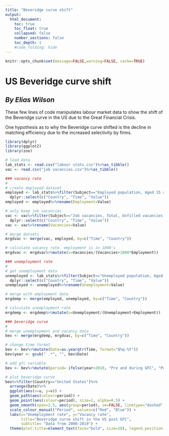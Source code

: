 ```yaml
---
title: "Beveridge curve shift"
output:
  html_document:
    toc: true
    toc_float: true
    collapsed: false
    number_sections: false
    toc_depth: 1
    #code_folding: hide
---
```


```r
knitr::opts_chunk$set(message=FALSE,warning=FALSE, cache=TRUE)
```

# **US Beveridge curve shift**
## *By Elias Wilson*

These few lines of code manipulates labour market data to show the shift of the Beveridge curve in the US due to the Great Financial Crisis. 

One hypothesis as to why the Beveridge curve shifted is the decline in matching efficiency due to the increased selectivity by firms. 

```r
library(dplyr)
library(ggplot2)
library(zoo)

# load data
lab_stats <- read.csv("labour stats.csv")%>%as_tibble()
vac <- read.csv("job vacancies.csv")%>%as_tibble()

```

```r

### vacancy rate
#
# create employed dataset
employed <- lab_stats%>%filter(Subject=="Employed population, Aged 15 and over, All persons")%>%
  dplyr::select(c("Country", "Time", "Value"))
employed <- employed%>%rename(Employment=Value)

# only keep job vacancies
vac <- vac%>%filter(Subject=="Job vacancies, Total, Unfilled vacancies (stock), sa")%>%
  dplyr::select(c("Country", "Time", "Value"))
vac <- vac%>%rename(Vacancies=Value)

# merge datsets
mrgdvac <- merge(vac, employed, by=c("Time", "Country"))

# calculate vacancy rate. employment is in 1000's 
mrgdvac <- mrgdvac%>%mutate(v=Vacancies/(Vacancies+1000*Employment))

### unemployment rate
#
# get unemployment data
unemployed <- lab_stats%>%filter(Subject=="Unemployed population, Aged 15 and over, All persons")%>%
  dplyr::select(c("Country", "Time", "Value"))
unemployed <- unemployed%>%rename(Unemployment=Value)

# merge with employment data
mrgdemp <- merge(employed, unemployed, by=c("Time", "Country"))

# calculate unemployment rate
mrgdemp <- mrgdemp%>%mutate(u=Unemployment/(Unemployment+Employment))

### beveridge curve
#
# merge unemployment and vacancy data
bev <- merge(mrgdemp, mrgdvac, by=c("Time", "Country"))

# change time format
bev <- bev%>%mutate(Date=as.yearqtr(Time, format="Q%q-%Y"))
bev$year <- gsub(" .*", "", bev$Date)

# add gfc variable
bev <- bev%>%mutate(period= ifelse(year<2010, "Pre and during GFC", "Post GFC"))

# plot beveridge curve
bev%>%filter(Country=="United States")%>%
  arrange(Date)%>%
  ggplot(aes(x=u, y=v)) + 
  geom_path(aes(colour=period)) + 
  geom_point(aes(colour=period), size=2, alpha=0.5) +
  geom_smooth(span=1.5, aes(group=period), se=FALSE, linetype="dashed", colour="black") +
  scale_colour_manual("Period", values=c("Red", "Blue")) +
  labs(x="Unemployment rate", y="Vacancy rate", 
       title="Beveridge curve shift in the US post GFC", 
       subtitle= "Data from 2000-2019") + 
  theme(plot.title=element_text(face="bold", size=20), legend.position = c(.9,.9))

```

